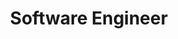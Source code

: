 ---
title: "Software Engineer"
slug: "software-engineer"
tags: [Full Time, Senior Level]
overview: "We are looking for a self-starting, detail-oriented software infrastructure professional to join our Platform Engineering team to help us build a scalable, flexible, easy-to-use cloud-native deployment platform to enable the developers to deploy, test, and debug their applications on the cloud without them having to learn complex infrastructure tools. An ideal candidate enjoys automating tasks, puts high emphasis on reusability, and loves to learn and experiment with cutting-edge infrastructure tools."
objectives:
    - "Model large, complex systems on top of modern cloud utilizing tools like Docker, Kubernetes and Helm, so that they are performant, cost-effective, scalable, and possibly without platform lock-in."
    - "Practice Configuration as Code when creating all the infrastructure using Terraform, Ansible and GitOps tools like FluxCD."
    - "Deploy extensive monitoring and alerting on application and infrastructure level to ensure near-100% uptime."
    - "Design secure infrastructure by practicing the Principle of Least Privilege."
responsibilities:
    - "Plan, create, and maintain CI/CD Pipelines for various services."
    - "Containerize services and workloads efficiently, and deploy them on large-scale using Docker and Kubernetes."
    - "Constantly look for opportunities to optimize the current infrastructure in terms of efficiency and cost."
    - "Monitor existing services for uptime, error rates or any anomaly, and work closely with the development teams to address any issues you discover."
    - "Make sure all of our servers running on AWS, GCP, and DigitalOcean are up-to-date and secure."
qualifications:
    - "Ability to pre-conceive and address things that could go wrong in the system design before they do"
    - "Great eye for details"
    - "Strong understanding of networks, protocols, and computers in general, and ability to model complex systems"
    - "Strong written and verbal communication"
payRange: "3-5.4 LPA CTC"
experience: "0-1+ years of relevant experience"
place: "Rajkot"
jobType: "Full Time"
jobCategory: "Senior Level"
postedDate: "2025-03-23"
applyLink: "mailto:careers@improwised.com?subject=Apply%20for%20Business%20Development%20Executive/"
---
